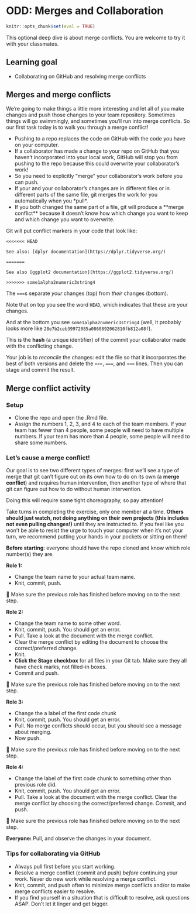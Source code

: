 # ODD: Merges and Collaboration

```r
knitr::opts_chunk$set(eval = TRUE)
```

This optional deep dive is about merge conflicts. You are welcome to try it with your classmates.

## Learning goal

-   Collaborating on GitHub and resolving merge conflicts

## Merges and merge conflicts

We're going to make things a little more interesting and let all of you make changes and push those changes to your team repository.
Sometimes things will go swimmingly, and sometimes you'll run into merge conflicts.
So our first task today is to walk you through a merge conflict!

-   Pushing to a repo replaces the code on GitHub with the code you have on your computer.
-   If a collaborator has made a change to your repo on GitHub that you haven't incorporated into your local work, GitHub will stop you from pushing to the repo because this could overwrite your collaborator's work!
-   So you need to explicitly "merge" your collaborator's work before you can push.
-   If your and your collaborator's changes are in different files or in different parts of the same file, git merges the work for you automatically when you \*pull\*.
-   If you both changed the same part of a file, git will produce a \*\*merge conflict\*\* because it doesn't know how which change you want to keep and which change you want to overwrite.

Git will put conflict markers in your code that look like:

    <<<<<<< HEAD 

    See also: [dplyr documentation](https://dplyr.tidyverse.org/)   

    ======= 

    See also [ggplot2 documentation](https://ggplot2.tidyverse.org/)  

    >>>>>>> some1alpha2numeric3string4

The `===`s separate *your* changes (top) from *their* changes (bottom).

Note that on top you see the word `HEAD`, which indicates that these are your changes.

And at the bottom you see `some1alpha2numeric3string4` (well, it probably looks more like `28e7b2ceb39972085a0860892062810fb812a08f`).

This is the **hash** (a unique identifier) of the commit your collaborator made with the conflicting change.

Your job is to *reconcile* the changes: edit the file so that it incorporates the best of both versions and delete the `<<<`, `===`, and `>>>` lines.
Then you can stage and commit the result.

## Merge conflict activity

### Setup

-   Clone the repo and open the .Rmd file.
-   Assign the numbers 1, 2, 3, and 4 to each of the team members. If your team has fewer than 4 people, some people will need to have multiple numbers. If your team has more than 4 people, some people will need to share some numbers.

### Let's cause a merge conflict!

Our goal is to see two different types of merges: first we'll see a type of merge that git can't figure out on its own how to do on its own (a **merge conflict**) and requires human intervention, then another type of where that git can figure out how to do without human intervention.

Doing this will require some tight choreography, so pay attention!

Take turns in completing the exercise, only one member at a time.
**Others should just watch, not doing anything on their own projects (this includes not even pulling changes!)** until they are instructed to.
If you feel like you won't be able to resist the urge to touch your computer when it's not your turn, we recommend putting your hands in your pockets or sitting on them!

**Before starting**: everyone should have the repo cloned and know which role number(s) they are.

**Role 1:**

-   Change the team name to your actual team name.
-   Knit, commit, push.

🛑 Make sure the previous role has finished before moving on to the next step.

**Role 2:**

-   Change the team name to some other word.
-   Knit, commit, push. You should get an error.
-   Pull. Take a look at the document with the merge conflict.
-   Clear the merge conflict by editing the document to choose the correct/preferred change.
-   Knit.
-   **Click the Stage checkbox** for all files in your Git tab. Make sure they all have check marks, not filled-in boxes.
-   Commit and push.

🛑 Make sure the previous role has finished before moving on to the next step.

**Role 3:**

-   Change the a label of the first code chunk
-   Knit, commit, push. You should get an error.
-   Pull. No merge conflicts should occur, but you should see a message about merging.
-   Now push.

🛑 Make sure the previous role has finished before moving on to the next step.

**Role 4:**

-   Change the label of the first code chunk to something other than previous role did.
-   Knit, commit, push. You should get an error.
-   Pull. Take a look at the document with the merge conflict. Clear the merge conflict by choosing the correct/preferred change. Commit, and push.

🛑 Make sure the previous role has finished before moving on to the next step.

**Everyone:** Pull, and observe the changes in your document.

### Tips for collaborating via GitHub

-   Always pull first before you start working.
-   Resolve a merge conflict (commit and push) *before* continuing your work. Never do new work while resolving a merge conflict.
-   Knit, commit, and push often to minimize merge conflicts and/or to make merge conflicts easier to resolve.
-   If you find yourself in a situation that is difficult to resolve, ask questions ASAP. Don't let it linger and get bigger.
